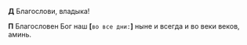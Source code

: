 **Д**  Благослови, владыка!

**П** Благословен Бог наш **[**`во все дни:`**]** ныне и всегда и во веки веков, аминь.
